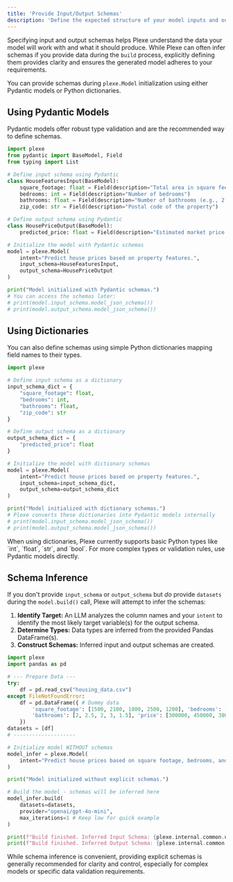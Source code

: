 ```yaml
---
title: 'Provide Input/Output Schemas'
description: 'Define the expected structure of your model inputs and outputs using Pydantic models or dictionaries.'
---
```


Specifying input and output schemas helps Plexe understand the data your model will work with and what it should produce. While Plexe can often infer schemas if you provide data during the `build` process, explicitly defining them provides clarity and ensures the generated model adheres to your requirements.

You can provide schemas during `plexe.Model` initialization using either Pydantic models or Python dictionaries.

## Using Pydantic Models

Pydantic models offer robust type validation and are the recommended way to define schemas.

```python
import plexe
from pydantic import BaseModel, Field
from typing import List

# Define input schema using Pydantic
class HouseFeaturesInput(BaseModel):
    square_footage: float = Field(description="Total area in square feet")
    bedrooms: int = Field(description="Number of bedrooms")
    bathrooms: float = Field(description="Number of bathrooms (e.g., 2.5)")
    zip_code: str = Field(description="Postal code of the property")

# Define output schema using Pydantic
class HousePriceOutput(BaseModel):
    predicted_price: float = Field(description="Estimated market price of the house")

# Initialize the model with Pydantic schemas
model = plexe.Model(
    intent="Predict house prices based on property features.",
    input_schema=HouseFeaturesInput,
    output_schema=HousePriceOutput
)

print("Model initialized with Pydantic schemas.")
# You can access the schemas later:
# print(model.input_schema.model_json_schema())
# print(model.output_schema.model_json_schema())
```

## Using Dictionaries

You can also define schemas using simple Python dictionaries mapping field names to their types.

```python
import plexe

# Define input schema as a dictionary
input_schema_dict = {
    "square_footage": float,
    "bedrooms": int,
    "bathrooms": float,
    "zip_code": str
}

# Define output schema as a dictionary
output_schema_dict = {
    "predicted_price": float
}

# Initialize the model with dictionary schemas
model = plexe.Model(
    intent="Predict house prices based on property features.",
    input_schema=input_schema_dict,
    output_schema=output_schema_dict
)

print("Model initialized with dictionary schemas.")
# Plexe converts these dictionaries into Pydantic models internally
# print(model.input_schema.model_json_schema())
# print(model.output_schema.model_json_schema())
```

<Note>
When using dictionaries, Plexe currently supports basic Python types like `int`, `float`, `str`, and `bool`. For more complex types or validation rules, use Pydantic models directly.
</Note>

## Schema Inference

If you don't provide `input_schema` or `output_schema` but *do* provide `datasets` during the `model.build()` call, Plexe will attempt to infer the schemas:

1.  **Identify Target:** An LLM analyzes the column names and your `intent` to identify the most likely target variable(s) for the output schema.
2.  **Determine Types:** Data types are inferred from the provided Pandas DataFrame(s).
3.  **Construct Schemas:** Inferred input and output schemas are created.

```python
import plexe
import pandas as pd

# --- Prepare Data ---
try:
    df = pd.read_csv("housing_data.csv")
except FileNotFoundError:
    df = pd.DataFrame({ # Dummy data
        'square_footage': [1500, 2100, 1800, 2500, 1200], 'bedrooms': [3, 4, 3, 5, 2],
        'bathrooms': [2, 2.5, 2, 3, 1.5], 'price': [300000, 450000, 380000, 550000, 250000]
    })
datasets = [df]
# --------------------

# Initialize model WITHOUT schemas
model_infer = plexe.Model(
    intent="Predict house prices based on square footage, bedrooms, and bathrooms."
)

print("Model initialized without explicit schemas.")

# Build the model - schemas will be inferred here
model_infer.build(
    datasets=datasets,
    provider="openai/gpt-4o-mini",
    max_iterations=1 # Keep low for quick example
)

print(f"Build finished. Inferred Input Schema: {plexe.internal.common.utils.pydantic_utils.format_schema(model_infer.input_schema)}")
print(f"Build finished. Inferred Output Schema: {plexe.internal.common.utils.pydantic_utils.format_schema(model_infer.output_schema)}")

```

While schema inference is convenient, providing explicit schemas is generally recommended for clarity and control, especially for complex models or specific data validation requirements.